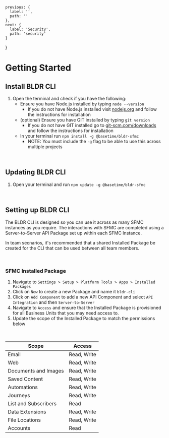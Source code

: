 
    previous: {
      label: '',
      path: ''
    },
    next: {
      label: 'Security',
      path: 'security'
    }
  }


# Getting Started
## Install BLDR CLI

1. Open the terminal and check if you have the following:
    - Ensure you have Node.js installed by typing  `node --version`
        - If you do not have Node.js installed visit [nodejs.org](https://www.nodejs.org) and follow the instructions for installation
    - (optional) Ensure you have GIT installed by typing `git version` 
        - If you do not have GIT installed go to [git-scm.com/downloads](https://www.git-scm.com/downloads) and follow the instructions for installation
    - In your terminal run `npm install -g @basetime/bldr-sfmc`
        - NOTE: You must include the `-g` flag to be able to use this across multiple projects

<br />

## Updating BLDR CLI

1. Open your terminal and run `npm update -g @basetime/bldr-sfmc`

<br />

## Setting up BLDR CLI

The BLDR CLI is designed so you can use it across as many SFMC instances as you require. The interactions with SFMC are completed using a Server-to-Server API Package set up within each SFMC Instance. 

In team secnarios, it's recommended that a shared Installed Package be created for the CLI that can be used between all team members.

<br />

### SFMC Installed Package

1. Navigate to `Settings > Setup > Platform Tools > Apps > Installed Packages`
2. Click on `New` to create a new Package and name it `bldr-cli`
3. Click on `Add Component` to add a new API Component and select `API Integration` and then `Server-to-Server`
4. Navigate to `Access` and ensure that the Installed Package is provisioned for all Business Units that you may need access to.
5. Update the scope of the Installed Package to match the permissions below

<br />


|Scope                 | Access    |
| -------------------- | ----------- |
| Email                | Read, Write |
| Web                  | Read, Write |
| Documents and Images | Read, Write |
| Saved Content        | Read, Write |
| Automations          | Read, Write |
| Journeys             | Read, Write |
| List and Subscribers | Read        |
| Data Extensions      | Read, Write |
| File Locations       | Read, Write |
| Accounts             | Read        |



